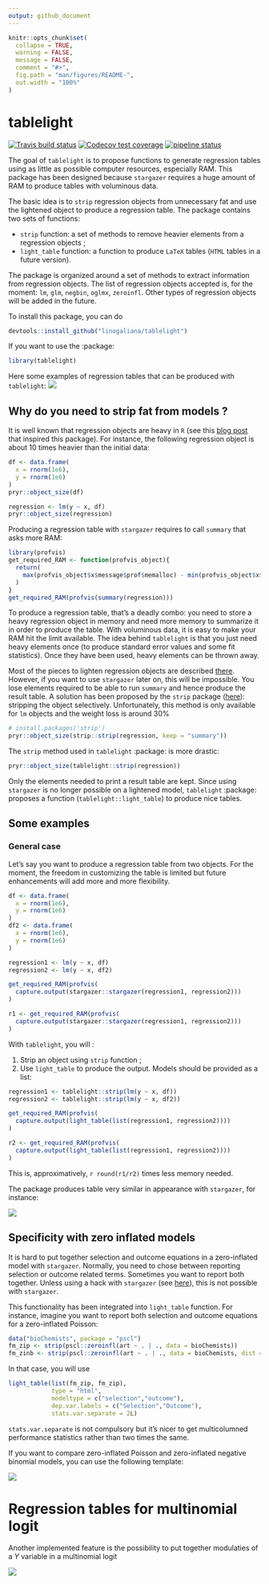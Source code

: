 ```yaml
---
output: github_document
---
```


<!-- README.md is generated from README.Rmd. Please edit that file -->

```r
knitr::opts_chunk$set(
  collapse = TRUE,
  warning = FALSE,
  message = FALSE,
  comment = "#>",
  fig.path = "man/figures/README-",
  out.width = "100%"
)
```

# tablelight

<!-- badges: start -->
[![Travis build status](https://travis-ci.org/linogaliana/tablelight.svg?branch=master)](https://travis-ci.org/linogaliana/tablelight)
[![Codecov test coverage](https://codecov.io/gh/linogaliana/tablelight/branch/master/graph/badge.svg)](https://codecov.io/gh/linogaliana/tablelight?branch=master)
[![pipeline status](https://gitlab.com/linogaliana/texlight/badges/master/pipeline.svg)](https://gitlab.com/linogaliana/texlight/-/commits/master)
<!-- badges: end -->

The goal of `tablelight` is to propose functions to generate regression tables using as little as possible computer resources, especially RAM. This package has been designed because `stargazer` requires a huge amount of RAM to produce tables with voluminous data.

The basic idea is to `strip` regression objects from unnecessary fat and use the lightened object to produce a regression table. The package contains two sets of functions:

* `strip` function: a set of methods to remove heavier elements from a regression objects ;
* `light_table` function: a function to produce `LaTeX` tables (`HTML` tables in a future version).

The package is organized around a set of methods to extract information from regression objects. The list of regression objects accepted is, for the moment: `lm`, `glm`, `negbin`, `oglmx`, `zeroinfl`. Other types of regression objects will be added in the future. 

To install this package, you can do

```r
devtools::install_github("linogaliana/tablelight")
```

If you want to use the :package: 

```r
library(tablelight)
```

Here some examples of regression tables that can be produced with `tablelight`:
![](example.gif)


## Why do you need to strip fat from models ?

It is well known that regression objects are heavy in `R` (see this [blog post](http://www.win-vector.com/blog/2014/05/trimming-the-fat-from-glm-models-in-r/) that inspired this package).  For instance, the following regression object is about 10 times heavier than the initial data:

```r
df <- data.frame(
  x = rnorm(1e6),
  y = rnorm(1e6)
)
pryr::object_size(df)

regression <- lm(y ~ x, df)
pryr::object_size(regression)
```

Producing a regression table with `stargazer` requires to call `summary` that asks more RAM:

```r
library(profvis)
get_required_RAM <- function(profvis_object){
  return(
    max(profvis_object$x$message$prof$memalloc) - min(profvis_object$x$message$prof$memalloc)
  )
}
get_required_RAM(profvis(summary(regression)))
```

To produce a regression table, that's a deadly combo: you need to store a heavy regression object in memory and need more memory to summarize it in order to produce the table. With voluminous data, it is easy to make your RAM hit the limit available. The idea behind `tablelight` is that you just need heavy elements once (to produce standard error values and some fit statistics). Once they have been used, heavy elements can be thrown away. 

Most of the pieces to lighten regression objects are described [there](http://www.win-vector.com/blog/2014/05/trimming-the-fat-from-glm-models-in-r/). However, if you want to use `stargazer` later on, this will be impossible. You lose elements required to be able to run `summary` and hence produce the result table. A solution has been proposed by the `strip` package ([here](https://github.com/paulponcet/strip)): stripping the object selectively. Unfortunately, this method is only available for `lm` objects and the weight loss is around 30\%

```r
# install.packages('strip')
pryr::object_size(strip::strip(regression, keep = "summary"))
```

The `strip` method used in `tablelight` :package: is more drastic:

```r
pryr::object_size(tablelight::strip(regression))
```

Only the elements needed to print a result table are kept. Since using `stargazer` is no longer possible on a lightened model, `tablelight` :package: proposes a function (`tablelight::light_table`) to produce nice tables.

## Some examples

### General case

Let's say you want to produce a regression table from two objects. For the moment, the freedom in customizing the table is limited but future enhancements will add more and more flexibility.

```r
df <- data.frame(
  x = rnorm(1e6),
  y = rnorm(1e6)
)
df2 <- data.frame(
  x = rnorm(1e6),
  y = rnorm(1e6)
)

regression1 <- lm(y ~ x, df)
regression2 <- lm(y ~ x, df2)

get_required_RAM(profvis(
  capture.output(stargazer::stargazer(regression1, regression2)))
)
```

```r
r1 <- get_required_RAM(profvis(
  capture.output(stargazer::stargazer(regression1, regression2)))
)
```


With `tablelight`, you will :

1. Strip an object using `strip` function ; 
2. Use `light_table` to produce the output. Models should be provided as a list:

```r
regression1 <- tablelight::strip(lm(y ~ x, df))
regression2 <- tablelight::strip(lm(y ~ x, df2))

get_required_RAM(profvis(
  capture.output(light_table(list(regression1, regression2))))
)
```

```r
r2 <- get_required_RAM(profvis(
  capture.output(light_table(list(regression1, regression2))))
)
```

This is, approximatively, `r round(r1/r2)` times less memory needed.

The package produces table very similar in appearance with `stargazer`, for instance:

![](inst/captures/tab2.png)


## Specificity with zero inflated models

It is hard to put together selection and outcome equations in a zero-inflated model with `stargazer`. Normally, you need to chose between reporting selection or outcome related terms. Sometimes you want to report both together. Unless using a hack with `stargazer` (see [here](https://stackoverflow.com/questions/40974843/how-to-report-both-selection-and-outcome-equation-of-selection-models-with-starg)), this is not possible with `stargazer`. 

This functionality has been integrated into `light_table` function. For instance, imagine you want to report both selection and outcome equations for a zero-inflated Poisson:

```r
data("bioChemists", package = "pscl")
fm_zip <- strip(pscl::zeroinfl(art ~ . | ., data = bioChemists))
fm_zinb <- strip(pscl::zeroinfl(art ~ . | ., data = bioChemists, dist = "negbin"))
```

In that case, you will use

```r
light_table(list(fm_zip, fm_zip),
            type = "html", 
            modeltype = c("selection","outcome"),
            dep.var.labels = c("Selection","Outcome"),
            stats.var.separate = 2L)
```


`stats.var.separate` is not compulsory but it's nicer to get multicolumned performance statistics rather than two times the same. 

If you want to compare zero-inflated Poisson and zero-inflated negative binomial models, you can use the following template:

![](inst/captures/tab3.png)

# Regression tables for multinomial logit

Another implemented feature is the possibility to put together modulaties of a *Y* variable in a multinomial logit

![](inst/captures/tab4.png)
